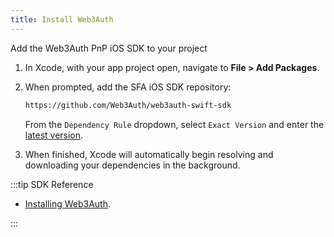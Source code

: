 ```yaml
---
title: Install Web3Auth
---
```


Add the Web3Auth PnP iOS SDK to your project

1. In Xcode, with your app project open, navigate to **File > Add Packages**.

1. When prompted, add the SFA iOS SDK repository:

   ```bash
   https://github.com/Web3Auth/web3auth-swift-sdk
   ```

   From the `Dependency Rule` dropdown, select `Exact Version` and enter the
   [latest version](https://github.com/Web3Auth/web3auth-swift-sdk/releases).

1. When finished, Xcode will automatically begin resolving and downloading your dependencies in the
   background.

:::tip SDK Reference

- [Installing Web3Auth](/sdk/mobile/pnp/ios/install).

:::
